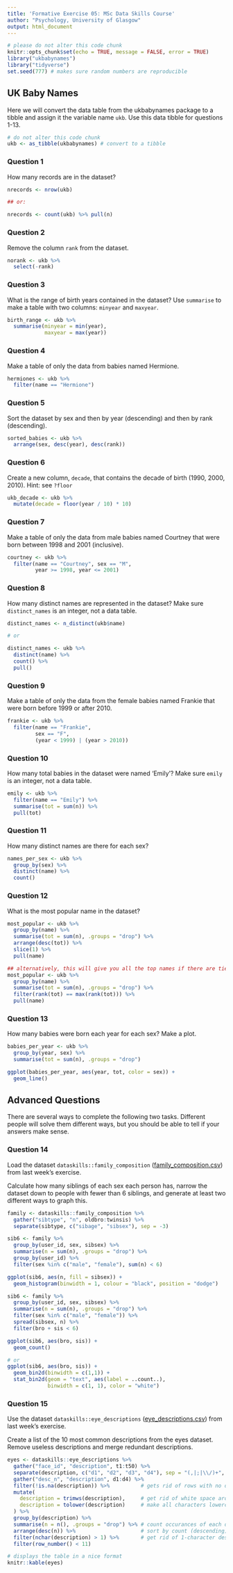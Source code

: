 ```yaml
---
title: 'Formative Exercise 05: MSc Data Skills Course'
author: "Psychology, University of Glasgow"
output: html_document
---
```


```r
# please do not alter this code chunk
knitr::opts_chunk$set(echo = TRUE, message = FALSE, error = TRUE)
library("ukbabynames")
library("tidyverse")
set.seed(777) # makes sure random numbers are reproducible
```

## UK Baby Names

Here we will convert the data table from the ukbabynames package to a tibble and assign it the variable name `ukb`. Use this data tibble for questions 1-13.

```r
# do not alter this code chunk
ukb <- as_tibble(ukbabynames) # convert to a tibble
```


### Question 1

How many records are in the dataset?

```r
nrecords <- nrow(ukb)

## or: 

nrecords <- count(ukb) %>% pull(n) 
```

### Question 2

Remove the column `rank` from the dataset.

```r
norank <- ukb %>%
  select(-rank)
```

### Question 3

What is the range of birth years contained in the dataset? Use `summarise` to make a table with two columns: `minyear` and `maxyear`.

```r
birth_range <- ukb %>%
  summarise(minyear = min(year),
            maxyear = max(year))
```

### Question 4

Make a table of only the data from babies named Hermione.

```r
hermiones <- ukb %>%
  filter(name == "Hermione")
```

### Question 5

Sort the dataset by sex and then by year (descending) and then by rank (descending).

```r
sorted_babies <- ukb %>%
  arrange(sex, desc(year), desc(rank))
```

### Question 6

Create a new column, `decade`, that contains the decade of birth (1990, 2000, 2010).  Hint: see `?floor`

```r
ukb_decade <- ukb %>%
  mutate(decade = floor(year / 10) * 10)
```

### Question 7

Make a table of only the data from male babies named Courtney that were born between 1998 and 2001 (inclusive).

```r
courtney <- ukb %>%
  filter(name == "Courtney", sex == "M",
         year >= 1998, year <= 2001)
```


### Question 8

How many distinct names are represented in the dataset? Make sure `distinct_names` is an integer, not a data table.

```r
distinct_names <- n_distinct(ukb$name)

# or

distinct_names <- ukb %>%
  distinct(name) %>%
  count() %>%
  pull()
```

### Question 9

Make a table of only the data from the female babies named Frankie that were born before 1999 or after 2010.

```r
frankie <- ukb %>%
  filter(name == "Frankie", 
         sex == "F",
         (year < 1999) | (year > 2010))
```

### Question 10

How many total babies in the dataset were named 'Emily'? Make sure `emily` is an integer, not a data table.

```r
emily <- ukb %>%
  filter(name == "Emily") %>%
  summarise(tot = sum(n)) %>%
  pull(tot)
```

### Question 11

How many distinct names are there for each sex?

```r
names_per_sex <- ukb %>% 
  group_by(sex) %>%
  distinct(name) %>%
  count()
```

### Question 12

What is the most popular name in the dataset?

```r
most_popular <- ukb %>%
  group_by(name) %>%
  summarise(tot = sum(n), .groups = "drop") %>%
  arrange(desc(tot)) %>%
  slice(1) %>%
  pull(name)

## alternatively, this will give you all the top names if there are ties
most_popular <- ukb %>%
  group_by(name) %>%
  summarise(tot = sum(n), .groups = "drop") %>%
  filter(rank(tot) == max(rank(tot))) %>%
  pull(name)

```

### Question 13

How many babies were born each year for each sex?  Make a plot.

```r
babies_per_year <- ukb %>%
  group_by(year, sex) %>%
  summarise(tot = sum(n), .groups = "drop")

ggplot(babies_per_year, aes(year, tot, color = sex)) +
  geom_line()
```

## Advanced Questions

There are several ways to complete the following two tasks. Different people will solve them different ways, but you should be able to tell if your answers make sense.

### Question 14

Load the dataset `dataskills::family_composition` ([family_composition.csv](https://psyteachr.github.io/msc-data-skills/data/family_composition.csv)) from last week's exercise.

Calculate how many siblings of each sex each person has, narrow the dataset down to people with fewer than 6 siblings, and generate at least two different ways to graph this.

    
```r

family <- dataskills::family_composition %>%
  gather("sibtype", "n", oldbro:twinsis) %>%
  separate(sibtype, c("sibage", "sibsex"), sep = -3)

sib6 <- family %>%
  group_by(user_id, sex, sibsex) %>%
  summarise(n = sum(n), .groups = "drop") %>%
  group_by(user_id) %>%
  filter(sex %in% c("male", "female"), sum(n) < 6)

ggplot(sib6, aes(n, fill = sibsex)) +
  geom_histogram(binwidth = 1, colour = "black", position = "dodge")

```
    
```r
sib6 <- family %>%
  group_by(user_id, sex, sibsex) %>%
  summarise(n = sum(n), .groups = "drop") %>%
  filter(sex %in% c("male", "female")) %>%
  spread(sibsex, n) %>%
  filter(bro + sis < 6)

ggplot(sib6, aes(bro, sis)) +
  geom_count()
```

```r
# or
ggplot(sib6, aes(bro, sis)) +
  geom_bin2d(binwidth = c(1,1)) +
  stat_bin2d(geom = "text", aes(label = ..count..), 
             binwidth = c(1, 1), color = "white")
```   


### Question 15

Use the dataset `dataskills::eye_descriptions` ([eye_descriptions.csv](https://psyteachr.github.io/msc-data-skills/data/eye_descriptions.csv)) from last week's exercise.

Create a list of the 10 most common descriptions from the eyes dataset. Remove useless descriptions and merge redundant descriptions.
    
```r

eyes <- dataskills::eye_descriptions %>%
  gather("face_id", "description", t1:t50) %>%
  separate(description, c("d1", "d2", "d3", "d4"), sep = "(,|;|\\/)+", extra = "merge", fill = "right") %>%
  gather("desc_n", "description", d1:d4) %>%
  filter(!is.na(description)) %>%          # gets rid of rows with no description
  mutate(
    description = trimws(description),     # get rid of white space around string
    description = tolower(description)     # make all characters lowercase
  ) %>%
  group_by(description) %>%
  summarise(n = n(), .groups = "drop") %>% # count occurances of each description
  arrange(desc(n)) %>%                     # sort by count (descending)
  filter(nchar(description) > 1) %>%       # get rid of 1-character descriptions
  filter(row_number() < 11)
```

```r
# displays the table in a nice format
knitr::kable(eyes) 
```

